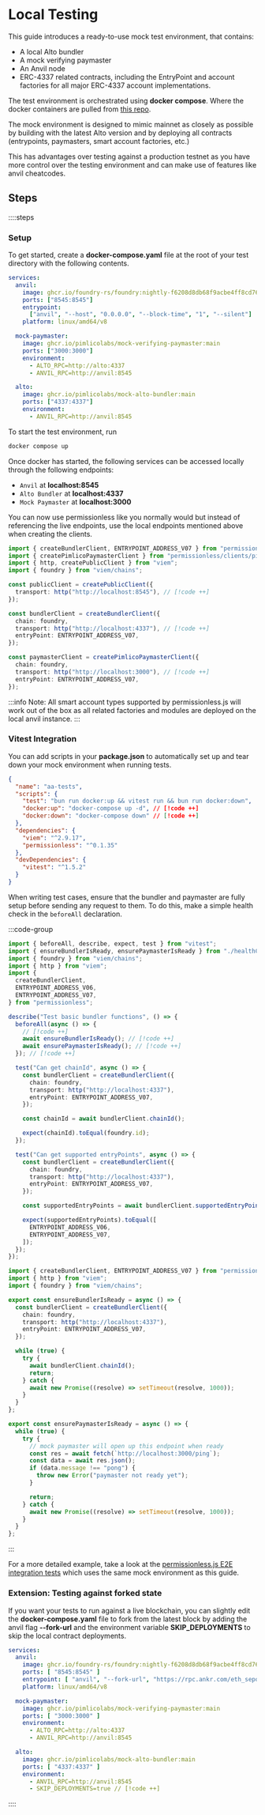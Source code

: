 
<VersionWarning version="0.1" />

# Local Testing

This guide introduces a ready-to-use mock test environment, that contains:

- A local Alto bundler
- A mock verifying paymaster
- An Anvil node
- ERC-4337 related contracts, including the EntryPoint and account factories for all major ERC-4337 account implementations.

The test environment is orchestrated using **docker compose**. Where the docker containers are pulled from [this repo](https://github.com/pimlicolabs/mock-aa-environment).

The mock environment is designed to mimic mainnet as closely as possible by building with the latest Alto version and by deploying all contracts (entrypoints, paymasters, smart account factories, etc.)

This has advantages over testing against a production testnet as you have more control over the testing environment and can make use of features like anvil cheatcodes.

## Steps

::::steps

### Setup

To get started, create a **docker-compose.yaml** file at the root of your test directory with the following contents.

```yaml [docker-compose.yaml]
services:
  anvil:
    image: ghcr.io/foundry-rs/foundry:nightly-f6208d8db68f9acbe4ff8cd76958309efb61ea0b
    ports: ["8545:8545"]
    entrypoint:
      ["anvil", "--host", "0.0.0.0", "--block-time", "1", "--silent"]
    platform: linux/amd64/v8

  mock-paymaster:
    image: ghcr.io/pimlicolabs/mock-verifying-paymaster:main
    ports: ["3000:3000"]
    environment:
      - ALTO_RPC=http://alto:4337
      - ANVIL_RPC=http://anvil:8545

  alto:
    image: ghcr.io/pimlicolabs/mock-alto-bundler:main
    ports: ["4337:4337"]
    environment:
      - ANVIL_RPC=http://anvil:8545
```

To start the test environment, run

```sh
docker compose up
```

Once docker has started, the following services can be accessed locally through the following endpoints:

- `Anvil` at **localhost:8545**
- `Alto Bundler` at **localhost:4337**
- `Mock Paymaster` at **localhost:3000**

You can now use permissionless like you normally would but instead of referencing the live endpoints, use the local endpoints mentioned above when creating the clients.

```ts [clients.ts]
import { createBundlerClient, ENTRYPOINT_ADDRESS_V07 } from "permissionless";
import { createPimlicoPaymasterClient } from "permissionless/clients/pimlico";
import { http, createPublicClient } from "viem";
import { foundry } from "viem/chains";

const publicClient = createPublicClient({
  transport: http("http://localhost:8545"), // [!code ++]
});

const bundlerClient = createBundlerClient({
  chain: foundry,
  transport: http("http://localhost:4337"), // [!code ++]
  entryPoint: ENTRYPOINT_ADDRESS_V07,
});

const paymasterClient = createPimlicoPaymasterClient({
  chain: foundry,
  transport: http("http://localhost:3000"), // [!code ++]
  entryPoint: ENTRYPOINT_ADDRESS_V07,
});
```

:::info
Note: All smart account types supported by permissionless.js will work out of the box as all related factories and modules are deployed on the local anvil instance.
:::

### Vitest Integration

You can add scripts in your **package.json** to automatically set up and tear down your mock environment when running tests.

```json [package.json]
{
  "name": "aa-tests",
  "scripts": {
    "test": "bun run docker:up && vitest run && bun run docker:down",
    "docker:up": "docker-compose up -d", // [!code ++]
    "docker:down": "docker-compose down" // [!code ++]
  },
  "dependencies": {
    "viem": "^2.9.17",
    "permissionless": "^0.1.35"
  },
  "devDependencies": {
    "vitest": "^1.5.2"
  }
}
```

When writing test cases, ensure that the bundler and paymaster are fully setup before sending any request to them. To do this, make a simple health check in the `beforeAll` declaration.

:::code-group

```ts [basic.test.ts]
import { beforeAll, describe, expect, test } from "vitest";
import { ensureBundlerIsReady, ensurePaymasterIsReady } from "./healthCheck";
import { foundry } from "viem/chains";
import { http } from "viem";
import {
  createBundlerClient,
  ENTRYPOINT_ADDRESS_V06,
  ENTRYPOINT_ADDRESS_V07,
} from "permissionless";

describe("Test basic bundler functions", () => {
  beforeAll(async () => {
    // [!code ++]
    await ensureBundlerIsReady(); // [!code ++]
    await ensurePaymasterIsReady(); // [!code ++]
  }); // [!code ++]

  test("Can get chainId", async () => {
    const bundlerClient = createBundlerClient({
      chain: foundry,
      transport: http("http://localhost:4337"),
      entryPoint: ENTRYPOINT_ADDRESS_V07,
    });

    const chainId = await bundlerClient.chainId();

    expect(chainId).toEqual(foundry.id);
  });

  test("Can get supported entryPoints", async () => {
    const bundlerClient = createBundlerClient({
      chain: foundry,
      transport: http("http://localhost:4337"),
      entryPoint: ENTRYPOINT_ADDRESS_V07,
    });

    const supportedEntryPoints = await bundlerClient.supportedEntryPoints();

    expect(supportedEntryPoints).toEqual([
      ENTRYPOINT_ADDRESS_V06,
      ENTRYPOINT_ADDRESS_V07,
    ]);
  });
});
```

```ts [healthCheck.ts]
import { createBundlerClient, ENTRYPOINT_ADDRESS_V07 } from "permissionless";
import { http } from "viem";
import { foundry } from "viem/chains";

export const ensureBundlerIsReady = async () => {
  const bundlerClient = createBundlerClient({
    chain: foundry,
    transport: http("http://localhost:4337"),
    entryPoint: ENTRYPOINT_ADDRESS_V07,
  });

  while (true) {
    try {
      await bundlerClient.chainId();
      return;
    } catch {
      await new Promise((resolve) => setTimeout(resolve, 1000));
    }
  }
};

export const ensurePaymasterIsReady = async () => {
  while (true) {
    try {
      // mock paymaster will open up this endpoint when ready
      const res = await fetch(`http://localhost:3000/ping`);
      const data = await res.json();
      if (data.message !== "pong") {
        throw new Error("paymaster not ready yet");
      }

      return;
    } catch {
      await new Promise((resolve) => setTimeout(resolve, 1000));
    }
  }
};
```

:::

For a more detailed example, take a look at the [permissionless.js E2E integration tests](https://github.com/pimlicolabs/permissionless.js/tree/main/packages/permissionless-test) which uses the same mock environment as this guide.

### Extension: Testing against forked state

If you want your tests to run against a live blockchain, you can slightly edit the **docker-compose.yaml** file to fork from the latest block by adding the anvil flag **--fork-url** and the environment variable **SKIP_DEPLOYMENTS** to skip the local contract deployments.

```yaml [docker-compose.yaml]
services:
  anvil:
    image: ghcr.io/foundry-rs/foundry:nightly-f6208d8db68f9acbe4ff8cd76958309efb61ea0b
    ports: [ "8545:8545" ]
    entrypoint: [ "anvil", "--fork-url", "https://rpc.ankr.com/eth_sepolia", "--chain-id", "11155111", "--host", "0.0.0.0", "--block-time", "0.1", "--silent"] // [!code ++]
    platform: linux/amd64/v8

  mock-paymaster:
    image: ghcr.io/pimlicolabs/mock-verifying-paymaster:main
    ports: [ "3000:3000" ]
    environment:
      - ALTO_RPC=http://alto:4337
      - ANVIL_RPC=http://anvil:8545

  alto:
    image: ghcr.io/pimlicolabs/mock-alto-bundler:main
    ports: [ "4337:4337" ]
    environment:
      - ANVIL_RPC=http://anvil:8545
      - SKIP_DEPLOYMENTS=true // [!code ++]
```

::::
